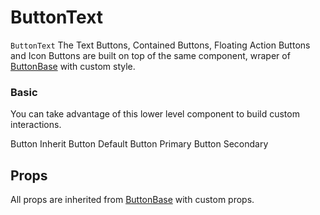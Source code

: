 

<Meta
  component={ButtonText}
  id="Components|ButtonText"
  title="Components|ButtonText"
/>

# ButtonText

`ButtonText` The Text Buttons, Contained Buttons, Floating Action Buttons and Icon Buttons are built on top of the same component,
wraper of [ButtonBase](https://material-ui.com/api/button-base) with custom style.

### Basic

You can take advantage of this lower level component to build custom interactions.

<Preview>
  <Story name="Basic">
    <Grid container spacing={5}>
      <Grid item xs={3}>
        <ButtonText color="inherit"> Button Inherit </ButtonText>
      </Grid>
      <Grid item xs={3}>
        <ButtonText color="default"> Button Default </ButtonText>
      </Grid>
      <Grid item xs={3}>
        <ButtonText color="primary"> Button Primary </ButtonText>
      </Grid>
      <Grid item xs={3}>
        <ButtonText color="secondary"> Button Secondary </ButtonText>
      </Grid>
    </Grid>
  </Story>
</Preview>

## Props

All props are inherited from [ButtonBase](https://material-ui.com/api/button-base) with custom props.

<Props of={ButtonText} />
